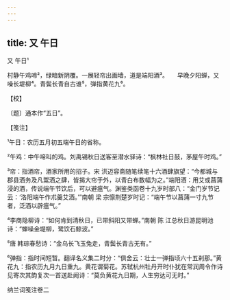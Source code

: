 ```yaml
---
---
---
```

title: 又 午日
---



又 午日¹





村静午鸡啼²，绿暗新阴覆。一展轻帘出画墙，道是端阳酒³。　　早晚夕阳蝉，又噪长堤柳⁴。青鬓长青自古谁⁵，弹指黄花九⁶。





【校】


〔题〕通本作“五日”。





【笺注】


¹午日：农历五月初五端午日的省称。

²午鸡：中午啼叫的鸡。刘禹锡秋日送客至潜水驿诗：“枫林社日鼓，茅屋午时鸡。”

³帘：指酒帘，酒家所用的招子。宋 洪迈容斋随笔续笔十六酒肆旗望：“今都城与郡县酒务及凡鬻酒之肆，皆揭大帘于外，以青白布数幅为之。”端阳酒：用艾或菖蒲浸的酒，传说端午节饮后，可以避瘟气。渊鉴类函卷十九岁时部八：“金门岁节记云：‘洛阳端午作朮羹艾酒。’”南朝 梁 宗懔荆楚岁时记：“端午节以菖蒲一寸九节者，泛酒以辟瘟气。”

⁴李商隐柳诗：“如何肯到清秋日，已带斜阳又带蝉。”南朝 陈 江总秋日游昆明池诗：“蝉噪金堤柳，鹭饮石鲸波。”

⁵唐 韩琮春愁诗：“金乌长飞玉兔走，青鬓长青古无有。”

⁶弹指：指时间短暂。翻译名义集二时分：“俱舍云：壮士一弹指顷六十五刹那。”黄花九：指农历九月九日重九。黄花谓菊花。苏轼杭州牡丹开时仆犹在常润周令作诗 见寄次其韵复次一首送赴阙诗：“莫负黄花九日期，人生穷达可无时。”





纳兰词笺注卷二